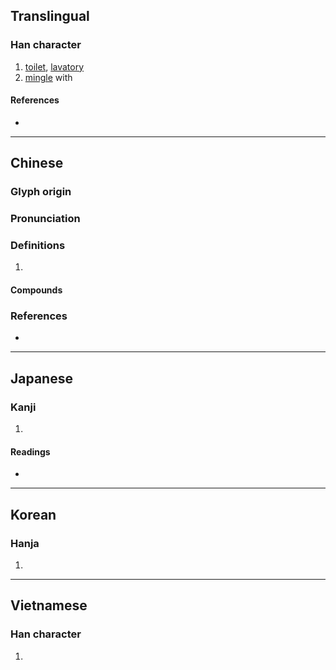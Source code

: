 {{character info/new}}
{{also|厕|厠}}
==Translingual==

===Han character===
{{Han char|rn=53|rad=广|as=09|sn=12|four=00220|canj=IBCN|ids=⿸广則}}

# [[toilet]], [[lavatory]]
# [[mingle]] with

====References====
* {{Han ref|kx=0348.260|dkj=09410|dj=0659.150|hdz=20893.030|uh=5EC1|ud=24257|bh=B45A|bd=46170}}

----

==Chinese==
{{zh-forms|s=厕}}

===Glyph origin===
{{Han etym}}

===Pronunciation===
{{zh-pron
|m=cè,si
|c=ci3,cak1,zak1
|mn=qz,tw:chhè/xm:chheh/qz:chhiak/tw,xm,zz:chhek
|mn_note=chhè/chheh - vernacular; chhiak/chhek - literary
|mc=y
|oc=y
|cat=
}}

===Definitions===
{{zh-hanzi}}

# {{rfdef|zh}}

====Compounds====
{{zh-der|公共廁所|公廁|匽廁|坑廁|如廁|廁所|廁牏|廁神|廁紙|廁足|廁身|廁身其間|東廁|毛廁|溷廁|男廁|登廁|茅廁|茅廁坑|茅廁的磚|茅廁磚頭|雜廁}}

===References===
* {{R:yue:Hanzi}}

----

==Japanese==

===Kanji===
{{ja-kanji|grade=|rs=广09}}

# {{defn|lang=ja|sort=广09}}

====Readings====
* {{ja-readings|goon=[[し]] (shi), [[しき]] (shiki)|kanon=[[し]] (shi), [[そく]] (soku)|on=[[しょく]] (shoku)|kun=[[かわや]] (kawaya)}}

----

==Korean==

===Hanja===
{{ko-hanja|hangeul=치|rv=chi|mr=ch'i}}

# {{defn|lang=ko|sort=广09}}

----

==Vietnamese==

===Han character===
{{vi-readings|rs=广09|hanviet=xí}}

# {{defn|lang=vi|sort=广09}}
